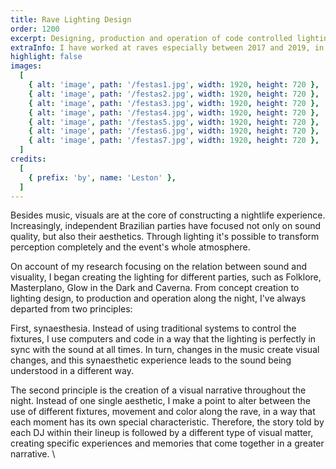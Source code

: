 ```yaml
---
title: Rave Lighting Design
order: 1200
excerpt: Designing, production and operation of code controlled lighting systems for raves.
extraInfo: I have worked at raves especially between 2017 and 2019, in São Paulo and Belo Horizonte.
highlight: false
images:
  [
    { alt: 'image', path: '/festas1.jpg', width: 1920, height: 720 },
    { alt: 'image', path: '/festas2.jpg', width: 1920, height: 720 },
    { alt: 'image', path: '/festas3.jpg', width: 1920, height: 720 },
    { alt: 'image', path: '/festas4.jpg', width: 1920, height: 720 },
    { alt: 'image', path: '/festas5.jpg', width: 1920, height: 720 },
    { alt: 'image', path: '/festas6.jpg', width: 1920, height: 720 },
    { alt: 'image', path: '/festas7.jpg', width: 1920, height: 720 },
  ]
credits:
  [
    { prefix: 'by', name: 'Leston' },
  ]
---
```

Besides music, visuals are at the core of constructing a nightlife experience. Increasingly, independent Brazilian parties have focused not only on sound quality, but also their aesthetics. Through lighting it's possible to transform perception completely and the event's whole atmosphere. 

On account of my research focusing on the relation between sound and visuality, I began creating the lighting for different parties, such as Folklore, Masterplano, Glow in the Dark and Caverna. From concept creation to lighting design, to production and operation along the night, I've always departed from two principles: 

First, synaesthesia. Instead of using traditional systems to control the fixtures, I use computers and code in a way that the lighting is perfectly in sync with the sound at all times. In turn, changes in the music create visual changes, and this synaesthetic experience leads to the sound being understood in a different way. 

The second principle is the creation of a visual narrative throughout the night. Instead of one single aesthetic, I make a point to alter between the use of different fixtures, movement and color along the rave, in a way that each moment has its own special characteristic. Therefore, the story told by each DJ within their lineup is followed by a different type of visual matter, creating specific experiences and memories that come together in a greater narrative. \

